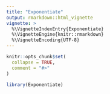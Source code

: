 ```yaml
---
title: "Exponentiate"
output: rmarkdown::html_vignette
vignette: >
  %\VignetteIndexEntry{Exponentiate}
  %\VignetteEngine{knitr::rmarkdown}
  %\VignetteEncoding{UTF-8}
---
```


```r
knitr::opts_chunk$set(
  collapse = TRUE,
  comment = "#>"
)
```

```r
library(Exponentiate)
```
